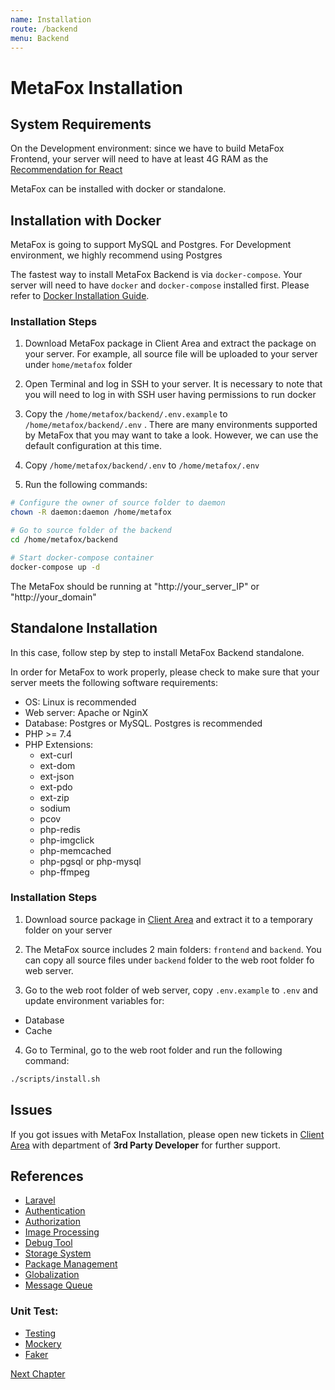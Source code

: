 ```yaml
---
name: Installation
route: /backend
menu: Backend
---
```


# MetaFox Installation

## System Requirements

On the Development environment: since we have to build MetaFox Frontend, your server will need to have at least 4G RAM as the [Recommendation for React](https://reacts.com/system-requirements/)

MetaFox can be installed with docker or standalone. 

## Installation with Docker

MetaFox is going to support MySQL and Postgres. For Development environment, we highly recommend using Postgres

The fastest way to install MetaFox Backend is via `docker-compose`. Your server will need to have `docker` and `docker-compose` installed first. Please refer to [Docker Installation Guide](https://docs.docker.com/engine/install/). 

### Installation Steps

1. Download MetaFox package in Client Area and extract the package on your server. For example, all source file will be uploaded to your server under `home/metafox` folder

2. Open Terminal and log in SSH to your server. It is necessary to note that you will need to log in with SSH user having permissions to run docker

3. Copy the `/home/metafox/backend/.env.example` to `/home/metafox/backend/.env` . There are many environments supported by MetaFox that you may want to take a look. However, we can use the default configuration at this time.

4. Copy `/home/metafox/backend/.env` to `/home/metafox/.env`

5. Run the following commands:

```bash
# Configure the owner of source folder to daemon
chown -R daemon:daemon /home/metafox

# Go to source folder of the backend
cd /home/metafox/backend

# Start docker-compose container
docker-compose up -d

```

The MetaFox should be running at "http://your_server_IP" or "http://your_domain"

## Standalone Installation

In this case, follow step by step to install MetaFox Backend standalone.

In order for MetaFox to work properly, please check to make sure that your server meets the following software requirements: 
- OS: Linux is recommended
- Web server: Apache or NginX
- Database: Postgres or MySQL. Postgres is recommended
- PHP >= 7.4
- PHP Extensions:
    - ext-curl
    - ext-dom
    - ext-json
    - ext-pdo
    - ext-zip
    - sodium
    - pcov
    - php-redis
    - php-imgclick
    - php-memcached
    - php-pgsql or php-mysql
    - php-ffmpeg

### Installation Steps

1. Download source package in [Client Area](https://clients.phpfox.com/) and extract it to a temporary folder on your server

2. The MetaFox source includes 2 main folders: `frontend` and `backend`. You can copy all source files under `backend` folder to the web root folder fo web server.

3. Go to the web root folder of web server, copy `.env.example` to `.env` and update environment variables for:
  - Database
  - Cache

4. Go to Terminal, go to the web root folder and run the following command:

```bash
./scripts/install.sh
```

## Issues

If you got issues with MetaFox Installation, please open new tickets in [Client Area](https://clients.phpfox.com/submitticket.php?step=2&deptid=1) with department of **3rd Party Developer** for further support.

## References

- [Laravel](https://laravel.com/docs)
- [Authentication](https://laravel.com/docs/8.x/passport)
- [Authorization](https://github.com/spatie/laravel-permission)
- [Image Processing](http://image.intervention.io/)
- [Debug Tool](https://github.com/laravel/tinker)
- [Storage System](https://github.com/thephpleague/flysystem)
- [Package Management](https://github.com/nWidart/laravel-modules)
- [Globalization](https://github.com/spatie/laravel-translatable)
- [Message Queue](http://vladimir-yuldashev/laravel-queue-rabbitmq)

### Unit Test:

- [Testing](https://laravel.com/docs/8.x/testing)
- [Mockery](https://github.com/mockery/mockery)
- [Faker](https://fakerphp.github.io/)

[Next Chapter](/backend/structure)
